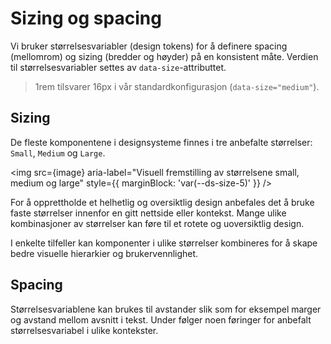 
<Meta title="design-tokens/Sizing og spacing" />

# Sizing og spacing

Vi bruker størrelsesvariabler (design tokens) for å definere spacing (mellomrom) og sizing (bredder og høyder) på en konsistent måte. Verdien til størrelsesvariabler settes av `data-size`-attributtet.

> 1rem tilsvarer 16px i vår standardkonfigurasjon (`data-size="medium"`).

## Sizing

De fleste komponentene i designsysteme finnes i tre anbefalte størrelser: `Small`, `Medium` og `Large`.

<img
  src={image}
  aria-label="Visuell fremstilling av størrelsene small, medium og large"
  style={{ marginBlock: 'var(--ds-size-5)' }}
/>

For å opprettholde et helhetlig og oversiktlig design anbefales det å bruke faste størrelser innenfor en gitt nettside eller kontekst. Mange ulike kombinasjoner av størrelser kan føre til et rotete og uoversiktlig design.

I enkelte tilfeller kan komponenter i ulike størrelser kombineres for å skape bedre visuelle hierarkier og brukervennlighet.

## Spacing

Størrelsesvariablene kan brukes til avstander slik som for eksempel marger og avstand mellom avsnitt i tekst. Under følger noen føringer for anbefalt størrelsesvariabel i ulike kontekster.

<Unstyled>
  <SpacingGuidelines />
</Unstyled>
